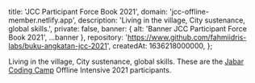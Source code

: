 
  title: 'JCC Participant Force Book 2021',
  domain: 'jcc-offline-member.netlify.app',
  description: 'Living in the village, City sustenance, global skills.',
  private: false,
  banner: { alt: 'Banner JCC Participant Force Book 2021', ...banner },
  repository: 'https://www.github.com/fahmiidris-labs/buku-angkatan-jcc-2021',
  createdAt: 1636218000000,
};

Living in the village, City sustenance, global skills. These are the [Jabar Coding Camp](https://jabarcodingcamp.jabarprov.go.id) Offline Intensive 2021 participants.
